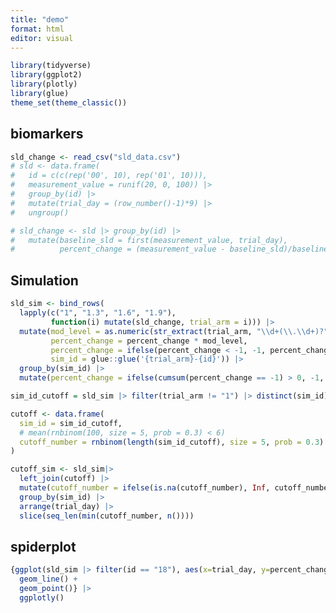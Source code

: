 ```yaml
---
title: "demo"
format: html
editor: visual
---
```


```r
library(tidyverse)
library(ggplot2)
library(plotly)
library(glue)
theme_set(theme_classic())
```


## biomarkers
```r
sld_change <- read_csv("sld_data.csv")
# sld <- data.frame(
#   id = c(c(rep('00', 10), rep('01', 10))),
#   measurement_value = runif(20, 0, 100)) |>
#   group_by(id) |>
#   mutate(trial_day = (row_number()-1)*9) |>
#   ungroup()

# sld_change <- sld |> group_by(id) |>
#   mutate(baseline_sld = first(measurement_value, trial_day),
#          percent_change = (measurement_value - baseline_sld)/baseline_sld)
```


## Simulation
```r
sld_sim <- bind_rows(
  lapply(c("1", "1.3", "1.6", "1.9"), 
         function(i) mutate(sld_change, trial_arm = i))) |>
  mutate(mod_level = as.numeric(str_extract(trial_arm, "\\d+(\\.\\d+)?")),
         percent_change = percent_change * mod_level,
         percent_change = ifelse(percent_change < -1, -1, percent_change),
         sim_id = glue::glue('{trial_arm}-{id}')) |>
  group_by(sim_id) |>
  mutate(percent_change = ifelse(cumsum(percent_change == -1) > 0, -1, percent_change))

sim_id_cutoff = sld_sim |> filter(trial_arm != "1") |> distinct(sim_id) |> pull()

cutoff <- data.frame(
  sim_id = sim_id_cutoff,
  # mean(rnbinom(100, size = 5, prob = 0.3) < 6)
  cutoff_number = rnbinom(length(sim_id_cutoff), size = 5, prob = 0.3)
)

cutoff_sim <- sld_sim|>
  left_join(cutoff) |>
  mutate(cutoff_number = ifelse(is.na(cutoff_number), Inf, cutoff_number)) |>
  group_by(sim_id) |>
  arrange(trial_day) |>
  slice(seq_len(min(cutoff_number, n())))
```

## spiderplot
```r
{ggplot(sld_sim |> filter(id == "18"), aes(x=trial_day, y=percent_change, group=sim_id , color=trial_arm))+
  geom_line() +
  geom_point()} |>
  ggplotly()
```
